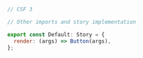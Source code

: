 ```js
// CSF 3

// Other imports and story implementation

export const Default: Story = {
  render: (args) => Button(args),
};
```
